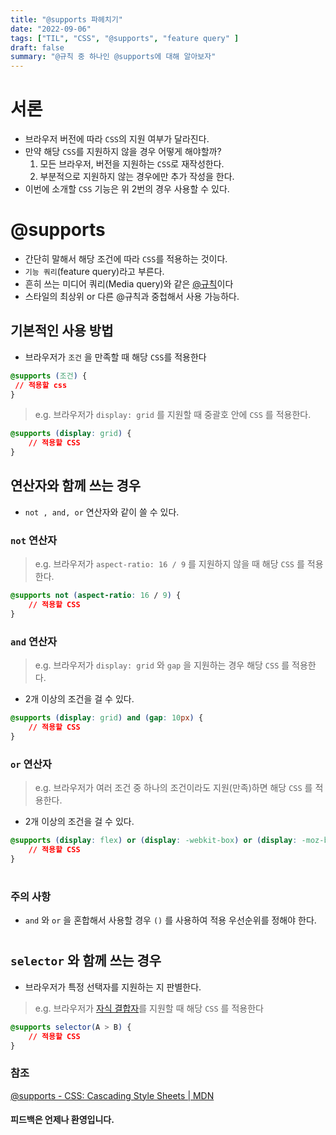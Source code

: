```yaml
---
title: "@supports 파헤치기"
date: "2022-09-06"
tags: ["TIL", "CSS", "@supports", "feature query" ]
draft: false
summary: "@규칙 중 하나인 @supports에 대해 알아보자"
---
```


# 서론

- 브라우저 버전에 따라 `CSS`의 지원 여부가 달라진다.
- 만약 해당 `CSS`를 지원하지 않을 경우 어떻게 해야할까?
    1. 모든 브라우저, 버전을 지원하는 `CSS`로 재작성한다.
    2. 부분적으로 지원하지 않는 경우에만 추가 작성을 한다.
- 이번에 소개할 `CSS` 기능은 위 2번의 경우 사용할 수 있다.

# @supports

- 간단히 말해서 해당 조건에 따라 `CSS`를 적용하는 것이다.
- `기능 쿼리`(feature query)라고 부른다.
- 흔히 쓰는 미디어 쿼리(Media query)와 같은 [@규칙](https://developer.mozilla.org/ko/docs/Web/CSS/At-rule)이다
- 스타일의 최상위 or 다른 @규칙과 중첩해서 사용 가능하다.

## 기본적인 사용 방법

- 브라우저가 `조건` 을 만족할 때 해당 `CSS`를 적용한다

```css
@supports (조건) {
 // 적용할 css
}
```

> e.g. 브라우저가 `display: grid` 를 지원할 때 중괄호 안에 `CSS` 를 적용한다.

```css
@supports (display: grid) {
	// 적용할 CSS
}
```

## 연산자와 함께 쓰는 경우

- `not , and, or` 연산자와 같이 쓸 수 있다.

### `not` 연산자

> e.g. 브라우저가 `aspect-ratio: 16 / 9` 를 지원하지 않을 때 해당 `CSS` 를 적용한다.

```css
@supports not (aspect-ratio: 16 / 9) {
	// 적용할 CSS
}
```

### `and` 연산자

> e.g. 브라우저가 `display: grid` 와 `gap` 을 지원하는 경우 해당 `CSS` 를 적용한다.
- 2개 이상의 조건을 걸 수 있다.

```css
@supports (display: grid) and (gap: 10px) {
	// 적용할 CSS
}
```

### `or` 연산자

> e.g. 브라우저가 여러 조건 중 하나의 조건이라도 지원(만족)하면 해당 `CSS` 를 적용한다.
- 2개 이상의 조건을 걸 수 있다.

```css
@supports (display: flex) or (display: -webkit-box) or (display: -moz-box) or (display: -ms-flexbox) or (display: -webkit-flex) {
	// 적용할 CSS
}
```
#

### 주의 사항

- `and` 와 `or` 을 혼합해서 사용할 경우 `()` 를 사용하여 적용 우선순위를 정해야 한다.

#

## `selector` 와 함께 쓰는 경우

- 브라우저가 특정 선택자를 지원하는 지 판별한다.
> e.g. 브라우저가 [자식 결합자](https://developer.mozilla.org/ko/docs/Web/CSS/Child_combinator)를 지원할 때 해당 `CSS` 를 적용한다

```css
@supports selector(A > B) {
	// 적용할 CSS
}
```

### 참조

[@supports - CSS: Cascading Style Sheets | MDN](https://developer.mozilla.org/ko/docs/Web/CSS/@supports)

#### 피드백은 언제나 환영입니다.